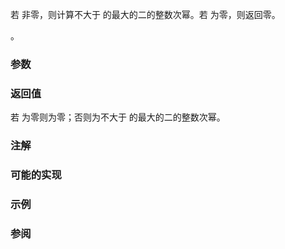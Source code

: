 {{cpp/title|bit_floor}}
{{cpp/utility/bit/navbar}}
{{ddcl|since=c++20|header=bit|
template&lt; class T &gt;
constexpr T bit_floor( T x ) noexcept;
}}

若 {{c|x}} 非零，则计算不大于 {{c|x}} 的最大的二的整数次幂。若 {{c|x}} 为零，则返回零。

{{cpp/enable_if| {{tt|T}} 为无符号整数类型（即 {{c/core|unsigned char}}、{{c/core|unsigned short}}、{{c/core|unsigned int}}、{{c/core|unsigned long}}、{{c/core|unsigned long long}} 或扩展无符号整数类型）}}。

===参数===
{{par begin}}
{{par|x|无符号整数值}}
{{par end}}

===返回值===
若 {{c|x}} 为零则为零；否则为不大于 {{c|x}} 的最大的二的整数次幂。

===注解===
{{petty|{{stddoc|P1956R1}} 以前，为这个函数模板提出的名字是 {{tt|floor2}}。}}

{{feature test macro|__cpp_lib_int_pow2|std=C++20|value=202002L|[[cpp/utility/bit|{{math|2}} 的整数次幂运算]]}}

===可能的实现===
{{eq fun
|1=
template&lt;typename T, typename ... U&gt;
concept neither = (!std::same_as&lt;T, U&gt; &amp;&amp; ...);

template&lt;std::unsigned_integral T&gt;
    requires neither&lt;T, bool, char, char8_t, char16_t, char32_t, wchar_t&gt;
constexpr T bit_floor(T x) noexcept
{
    if (x != 0)
        return T{1} &lt;&lt; (std::bit_width(x) - 1);
    return 0;
}
}}

===示例===
{{example
|code=
#include &lt;bit&gt;
#include &lt;bitset&gt;
#include &lt;iostream&gt;

int main()
{
    using bin = std::bitset&lt;8&gt;;

    for (unsigned x{}; x != 012; ++x)
        std::cout &lt;&lt; "bit_floor( " &lt;&lt; bin(x) &lt;&lt; " ) = "
                  &lt;&lt; bin(std::bit_floor(x)) &lt;&lt; '\n';
}
|output=
bit_floor( 00000000 ) = 00000000
bit_floor( 00000001 ) = 00000001
bit_floor( 00000010 ) = 00000010
bit_floor( 00000011 ) = 00000010
bit_floor( 00000100 ) = 00000100
bit_floor( 00000101 ) = 00000100
bit_floor( 00000110 ) = 00000100
bit_floor( 00000111 ) = 00000100
bit_floor( 00001000 ) = 00001000
bit_floor( 00001001 ) = 00001000
}}

===参阅===
{{dsc begin}}
{{dsc inc|cpp/numeric/dsc bit_ceil}}
{{dsc inc|cpp/numeric/dsc rotr}}
{{dsc inc|cpp/numeric/dsc bit_width}}
{{dsc inc|cpp/numeric/dsc has_single_bit}}
{{dsc end}}

{{langlinks|de|en|es|fr|it|ja|pt|ru}}